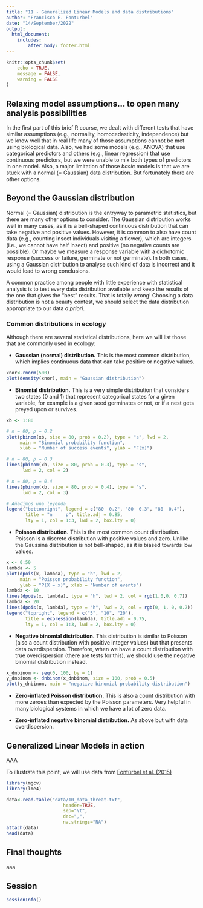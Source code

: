 ```yaml
---
title: "11 - Generalized Linear Models and data distributions"
author: "Francisco E. Fonturbel"
date: "14/September/2022"
output: 
  html_document:
    includes:
        after_body: footer.html
---
```


```r
knitr::opts_chunk$set(
	echo = TRUE,
	message = FALSE,
	warning = FALSE
)
```

## Relaxing model assumptions... to open many analysis possibilities

In the first part of this brief R course, we dealt with different tests that have similar assumptions (e.g., normality, homocedasticity, independence) but we know well that in real life many of those assumptions cannot be met using biological data. Also, we had some models (e.g., ANOVA) that use categorical predictors and others (e.g., linear regression) that use continuous predictors, but we were unable to mix both types of predictors in one model. Also, a major limitation of those _basic_ models is that we are stuck with a normal (= Gaussian) data distribution. But fortunately there are other options.

## Beyond the Gaussian distribution

Normal (= Gaussian) distribution is the entryway to parametric statistics, but there are many other options to consider. The Gaussian distribution works well in many cases, as it is a bell-shaped continuous distribution that can take negative and positive values. However, it is common to also have count data (e.g., counting insect individuals visiting a flower), which are integers (i.e., we cannot have half insect) and positive (no negative counts are possible). Or maybe we measure a response variable with a dichotomic response (success or failure, germinate or not germinate). In both cases, using a Gaussian distribution to analyse such kind of data is incorrect and it would lead to wrong conclusions.

A common practice among people with little experience with statistical analysis is to test every data distribution available and keep the results of the one that gives the "best" results. That is totally wrong! Choosing a data distribution is not a beauty contest, we should select the data distribution appropriate to our data _a priori_.


### Common distributions in ecology

Although there are several statistical distributions, here we will list those that are commonly used in ecology:

* **Gaussian (normal) distribution.** This is the most common distribution, which implies continuous data that can take positive or negative values.

```r
xnor<-rnorm(500)
plot(density(xnor), main = "Gaussian distribution")
```


* **Binomial distribution.** This is a very simple distribution that considers two states (0 and 1) that represent categorical states for a given variable, for example is a given seed germinates or not, or if a nest gets preyed upon or survives.

```r
xb <- 1:80

# n = 80, p = 0.2
plot(pbinom(xb, size = 80, prob = 0.2), type = "s", lwd = 2,
     main = "Binomial probability function",
     xlab = "Number of success events", ylab = "F(x)")

# n = 80, p = 0.3
lines(pbinom(xb, size = 80, prob = 0.3), type = "s",
      lwd = 2, col = 2)

# n = 80, p = 0.4
lines(pbinom(xb, size = 80, prob = 0.4), type = "s",
      lwd = 2, col = 3)

# Añadimos una leyenda
legend("bottomright", legend = c("80  0.2", "80  0.3", "80  0.4"),
       title = "n     p", title.adj = 0.85,
       lty = 1, col = 1:3, lwd = 2, box.lty = 0)
```


* **Poisson distribution.** This is the most common count distribution. Poisson is a discrete distribution with positive values and zero. Unlike the Gaussina distribution is not bell-shaped, as it is biased towards low values.

```r
x <- 0:50
lambda <- 5
plot(dpois(x, lambda), type = "h", lwd = 2,
     main = "Poisson probability function",
     ylab = "P(X = x)", xlab = "Number of events")
lambda <- 10
lines(dpois(x, lambda), type = "h", lwd = 2, col = rgb(1,0,0, 0.7))
lambda <- 20
lines(dpois(x, lambda), type = "h", lwd = 2, col = rgb(0, 1, 0, 0.7))
legend("topright", legend = c("5", "10", "20"),
       title = expression(lambda), title.adj = 0.75,
       lty = 1, col = 1:3, lwd = 2, box.lty = 0)
```

* **Negative binomial distribution.** This distribution is similar to Poisson (also a count distribution with positive integer values) but that presents data overdispersion. Therefore, when we have a count distribution with true overdispersion (there are tests for this), we should use the negative binomial distribution instead.

```r
x_dnbinom <- seq(0, 100, by = 1)
y_dnbinom <- dnbinom(x_dnbinom, size = 100, prob = 0.5)
plot(y_dnbinom, main = "negative binomial probability distribution")
```


* **Zero-inflated Poisson distribution.** This is also a count distribution with more zeroes than expected by the Poisson parameters. Very helpful in many biological systems in which we have a lot of zero data.

* **Zero-inflated negative binomial distribution.** As above but with data overdispersion.


## Generalized Linear Models in action

AAA

To illustrate this point, we will use data from [Fontúrbel et al. (2015)](https://www.mdpi.com/882552)

```r
library(mgcv)
library(lme4)

data<-read.table("data/10_data_threat.txt", 
                     header=TRUE, 
                     sep="\t",
                     dec=",",
                     na.strings="NA")
attach(data)
head(data)
```


## Final thoughts

aaa


## Session

```r
sessionInfo()
```